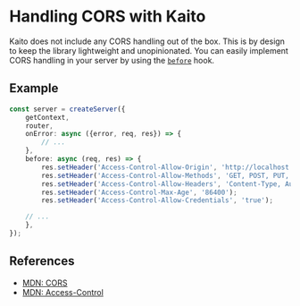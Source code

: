 # Handling CORS with Kaito

Kaito does not include any CORS handling out of the box. This is by design to keep the library lightweight and unopinionated. You can easily implement CORS handling in your server by using the [`before`](/documentation/server#beforeafter) hook.

## Example

```ts
const server = createServer({
	getContext,
	router,
	onError: async ({error, req, res}) => {
		// ...
	},
	before: async (req, res) => {
		res.setHeader('Access-Control-Allow-Origin', 'http://localhost:3000'); // <- this is the origin of the client
		res.setHeader('Access-Control-Allow-Methods', 'GET, POST, PUT, DELETE, OPTIONS');
		res.setHeader('Access-Control-Allow-Headers', 'Content-Type, Authorization');
		res.setHeader('Access-Control-Max-Age', '86400');
		res.setHeader('Access-Control-Allow-Credentials', 'true');

    // ...
	},
});
```

## References

- [MDN: CORS](https://developer.mozilla.org/en-US/docs/Web/HTTP/CORS)
- [MDN: Access-Control](https://developer.mozilla.org/en-US/docs/Web/HTTP/Headers/Access-Control-Allow-Origin)


